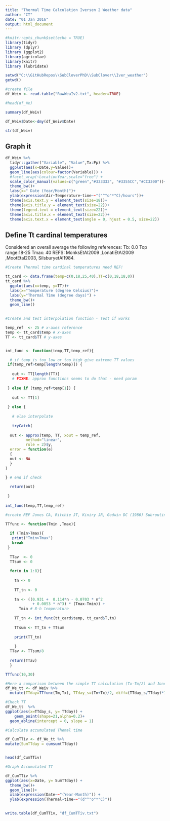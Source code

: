 ```yaml
---
title: "Thermal Time Calculation Iversen 2 Weather data"
author: "CT"
date: "01 Jan 2016"
output: html_document
---
```


```r
#knitr::opts_chunk$set(echo = TRUE)
library(tidyr)
library (dplyr)
library (ggplot2)
library(agricolae)
library(knitr)
library (lubridate)

```



```r
setwd("C:\\GitHubRepos\\SubCloverPhD\\SubClover\\Iver_weather")
getwd()

#create file
df_Weiv <- read.table("RawWeaIv2.txt", header=TRUE)

#head(df_We)

summary(df_Weiv)
```



```r

df_Weiv$Date<-dmy(df_Weiv$Date)

str(df_Weiv)

```

## Graph it 

```r

df_Weiv %>%
  tidyr::gather("Variable", "Value",Tx:Pp) %>%
  ggplot(aes(x=Date,y=Value))+
  geom_line(aes(colour=factor(Variable))) +
  #facet_wrap(~LocationYear,scale="free") +
  scale_color_manual(values=c("green","#333333", "#3355CC","#CC3300"))+
  theme_bw()+
  labs(x=" Date (Year/Month)")+
  ylab(expression(Air~Temperature~time~~"("^"o"*"C)/hours"))+
  theme(axis.text.y = element_text(size=18))+
  theme(axis.title.y = element_text(size=22))+
  theme(legend.text = element_text(size=22))+
  theme(axis.title.x = element_text(size=22))+
  theme(axis.text.x = element_text(angle = 0, hjust = 0.5, size=22)) 


```

## Define Tt cardinal temperatures

Considered an overall average the following references:
Tb: 0.0
Top range:18-25
Tmax: 40
REFS: MonksEtAl2009	,LonatiEtAl2009	,MootEtal2003, SilsburyetAl1984. 
							


```r

#Create Thermal time cardinal temperatures need REF! 

tt_card <- data.frame(temp=c(0,18,25,40),TT=c(0,18,18,0))
tt_card %>%
  ggplot(aes(x=temp, y=TT))+
  labs(x="Temperature (degree Celsius)")+
  labs(y="Thermal Time (degree days)") +
  theme_bw()+
  geom_line()
  
```

```r

#Create and test interpolation function - Test if works 

temp_ref  <- 25 # x-axes reference
temp <- tt_card$temp # x-axes
TT <- tt_card$TT # y-axes


int_func <- function(temp,TT,temp_ref){

  # if temp is too low or too high give extreme TT values
 if(temp_ref>temp[length(temp)]) {
   
   out <- TT[length(TT)] 
   # FIXME: approx functions seems to do that - need param
   
 } else if (temp_ref<temp[1]) {
   
   out <- TT[1]
   
 } else {
   
   # else interpolate
   
   tryCatch(  
   
  out <- approx(temp, TT, xout = temp_ref, 
         method="linear", 
         rule = 2)$y,
  error = function(e) 
  {
  out <- NA
  }
) 
  
} # end if check

  return(out)  
  
 }
  
int_func(temp,TT,temp_ref)


```

```r

#create REF Jones CA, Ritchie JT, Kiniry JR, Godwin DC (1986) Subroutine structure.In 'CERES-Maize: A simulation model of maize growth anddevelopment'. (Eds CA Jones, JR Kiniry) pp. 49-194. (Texas A&M University Press: Texas, USA

TTfunc <- function(Tmin ,Tmax){         
 
  if (Tmin>Tmax){
   print("Tmin>Tmax")
   break
 } 
  
  TTav  <- 0
  TTsum <- 0
  
  for(n in 1:8){ 
    
    tn <- 0
    
    TT_tn <- 0
    
    tn <- ((0.931 +  0.114*n - 0.0703 * n^2
            + 0.0053 * n^3) * (Tmax-Tmin)) + 
      Tmin # 8-h temperature
    
    TT_tn <- int_func(tt_card$temp, tt_card$T,tn) 
    
    TTsum <- TT_tn + TTsum
    
    print(TT_tn)
    
    }
  TTav <- TTsum/8
  
  return(TTav)
  }

TTfunc(10,30)

```

```r
#Here a comparison between the simple TT calculation (Tx-Tm/2) and Jones 8 hours calculation
df_We_tt <- df_Weiv %>%
  mutate(TTday=TTfunc(Tm,Tx), TTday_s=(Tm+Tx)/2, diff=(TTday_s/TTday)*100)

```


```r
#Check TT 
df_We_tt  %>% 
ggplot(aes(x=TTday_s, y= TTday)) +
    geom_point(shape=21,alpha=0.2)+
  geom_abline(intercept = 0, slope = 1)

```





```r

#Calculate accumulated Themal time 

df_CumTTiv <- df_We_tt %>%
mutate(SumTTday = cumsum(TTday)) 


head(df_CumTTiv)


```

```r
#Graph Accumulated TT 

df_CumTTiv %>% 
ggplot(aes(x=Date, y= SumTTday)) +
  theme_bw()+
  geom_line()+
  xlab(expression(Date~~"(Year-Month)")) + 
  ylab(expression(Thermal~time~~"(d"^"o"*"C)"))
    


```




```r

write.table(df_CumTTiv, "df_CumTTiv.txt")

```

